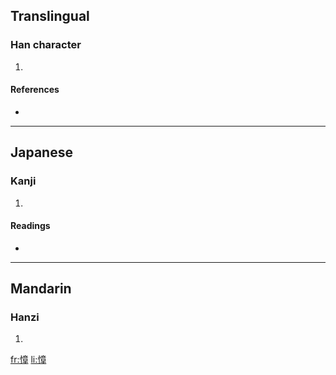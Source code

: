 ==Translingual==

===Han character===
{{Han char|rn=61|rad=心|as=11|sn=14|four=9004<sub>6</sub>|canj=心卜廿十 (PYTJ)}}

# {{defn|Han|sort=心11}}

====References====
* {{Han ref|kx=0399.040|dkj=11102|dj=0738.210|hdz=42347.120|uh=615E|ud=24926|bh=E1C5|bd=57797}}

----

==Japanese==

===Kanji===
{{ja-kanji|grade=|rs=心11}}

# {{defn|Japanese|sort=心11}}

====Readings====
* {{ja-readings|on=[[しょう]] (shō)|kun=[[おそれる]] (osoreru)}}

----

==Mandarin==

===Hanzi===
{{cmn-hanzi|pin=[[cào]] ([[cao4]]), [[zhāng]] ([[zhang1]])|wg=ts'ao<sup>4</sup>, chang<sup>1</sup>}}

# {{defn|Mandarin|sort=心11}}

[[fr:慞]]
[[li:慞]]